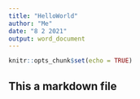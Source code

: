 ```yaml
---
title: "HelloWorld"
author: "Me"
date: "8 2 2021"
output: word_document
---
```


```r
knitr::opts_chunk$set(echo = TRUE)
```

## This a markdown file


